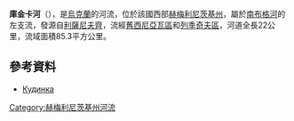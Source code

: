 {{Unreferenced|time=2018-11-12T10:04:56+00:00}}
'''庫金卡河'''（{{lang-uk|Кудинка}}），是[[烏克蘭|烏克蘭]]的河流，位於該國西部[[赫梅利尼茨基州|赫梅利尼茨基州]]，屬於[[南布格河|南布格河]]的左支流，發源自[[利薩尼夫齊|利薩尼夫齊]]，流經[[舊西尼亞瓦區|舊西尼亞瓦區]]和[[列季奇夫區|列季奇夫區]]，河道全長22公里，流域面積85.3平方公里。

==參考資料==
*[https://web.archive.org/web/20160324180453/http://vodgosp.km.ua/water-resources.php Кудинка]

{{DEFAULTSORT:Кудинка (річка)}}
[[Category:赫梅利尼茨基州河流|Category:赫梅利尼茨基州河流]]


{{Ukraine-river-stub}}